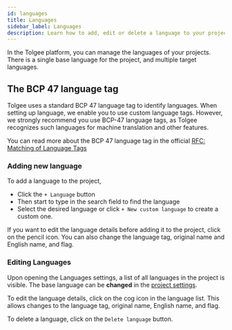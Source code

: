 ```yaml
---
id: languages
title: Languages
sidebar_label: Languages
description: Learn how to add, edit or delete a language to your project in the Tolgee localization platform.
---
```



In the Tolgee platform, you can manage the languages of your projects. There is a single base language for the project, and
multiple target languages.

## The BCP 47 language tag

Tolgee uses a standard BCP 47 language tag to identify languages. When setting up language, we enable you to use custom
language tags. However, we strongly recommend you use BCP-47 language tags, as Tolgee recognizes such languages for
machine translation and other features.

You can read more about the BCP 47 language tag in the official
[RFC: Matching of Language Tags](https://www.rfc-editor.org/rfc/rfc4647.txt)

### Adding new language

To add a language to the project,

- Click the `+ Language` button
- Then start to type in the search field to find the language
- Select the desired language or click `+ New custom language` to create a custom one.

<ScreenshotWrapper
  alt="Add language"
  src="/img/docs/platform/languages_add.webp"
/>

If you want to edit the language details before adding it to the project, click on the pencil icon.
You can also change the language tag, original name and English name, and flag.

<ScreenshotWrapper
  alt="Add language details"
  src="/img/docs/platform/languages_add_details.webp"
/>

### Editing Languages

Upon opening the Languages settings, a list of all languages in the project is visible.
The base language can be **changed** in the [project settings](project_settings).

To edit the language details, click on the cog icon in the language list.
This allows changes to the language tag, original name, English name, and flag.

To delete a language, click on the `Delete language` button.
